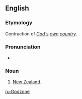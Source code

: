 ==English==

===Etymology===
Contraction of ''[[God]][['s]] [[own]] [[country]]''.

===Pronunciation===
* {{IPA|/ˈɡɒdzəʊn/|lang=en}}

===Noun===
{{en-noun|-}}

# {{context|New Zealand|informal|lang=en}} [[New Zealand]].

[[ru:Godzone]]